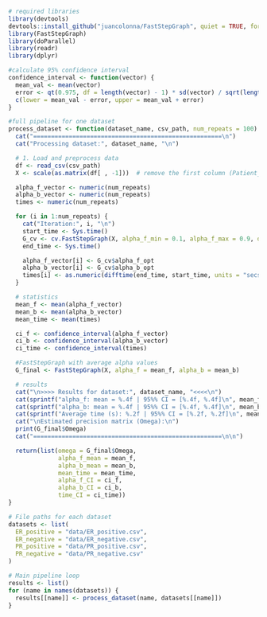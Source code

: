 
```r


# required libraries
library(devtools)
devtools::install_github("juancolonna/FastStepGraph", quiet = TRUE, force = TRUE)
library(FastStepGraph)
library(doParallel)
library(readr)
library(dplyr)

#calculate 95% confidence interval
confidence_interval <- function(vector) {
  mean_val <- mean(vector)
  error <- qt(0.975, df = length(vector) - 1) * sd(vector) / sqrt(length(vector))
  c(lower = mean_val - error, upper = mean_val + error)
} 

#full pipeline for one dataset
process_dataset <- function(dataset_name, csv_path, num_repeats = 100) {
  cat("=====================================================\n")
  cat("Processing dataset:", dataset_name, "\n")

  # 1. Load and preprocess data
  df <- read_csv(csv_path)
  X <- scale(as.matrix(df[ , -1]))  # remove the first column (Patient_ID)

  alpha_f_vector <- numeric(num_repeats)
  alpha_b_vector <- numeric(num_repeats)
  times <- numeric(num_repeats)

  for (i in 1:num_repeats) {
    cat("Iteration:", i, "\n")
    start_time <- Sys.time()
    G_cv <- cv.FastStepGraph(X, alpha_f_min = 0.1, alpha_f_max = 0.9, data_scale = TRUE, parallel = TRUE)
    end_time <- Sys.time()

    alpha_f_vector[i] <- G_cv$alpha_f_opt
    alpha_b_vector[i] <- G_cv$alpha_b_opt
    times[i] <- as.numeric(difftime(end_time, start_time, units = "secs"))
  }

  # statistics
  mean_f <- mean(alpha_f_vector)
  mean_b <- mean(alpha_b_vector)
  mean_time <- mean(times)

  ci_f <- confidence_interval(alpha_f_vector)
  ci_b <- confidence_interval(alpha_b_vector)
  ci_time <- confidence_interval(times)

  #FastStepGraph with average alpha values
  G_final <- FastStepGraph(X, alpha_f = mean_f, alpha_b = mean_b)

  # results
  cat("\n>>>> Results for dataset:", dataset_name, "<<<<\n")
  cat(sprintf("alpha_f: mean = %.4f | 95%% CI = [%.4f, %.4f]\n", mean_f, ci_f[1], ci_f[2]))
  cat(sprintf("alpha_b: mean = %.4f | 95%% CI = [%.4f, %.4f]\n", mean_b, ci_b[1], ci_b[2]))
  cat(sprintf("Average time (s): %.2f | 95%% CI = [%.2f, %.2f]\n", mean_time, ci_time[1], ci_time[2]))
  cat("\nEstimated precision matrix (Omega):\n")
  print(G_final$Omega)
  cat("=====================================================\n\n")

  return(list(omega = G_final$Omega,
              alpha_f_mean = mean_f,
              alpha_b_mean = mean_b,
              mean_time = mean_time,
              alpha_f_CI = ci_f,
              alpha_b_CI = ci_b,
              time_CI = ci_time))
}

# File paths for each dataset
datasets <- list(
  ER_positive = "data/ER_positive.csv",
  ER_negative = "data/ER_negative.csv",
  PR_positive = "data/PR_positive.csv",
  PR_negative = "data/PR_negative.csv"
)

# Main pipeline loop
results <- list()
for (name in names(datasets)) {
  results[[name]] <- process_dataset(name, datasets[[name]])
}

```
